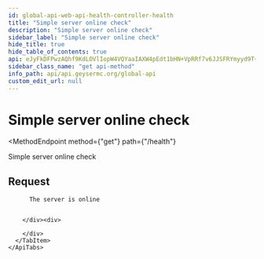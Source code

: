 ```yaml
---
id: global-api-web-api-health-controller-health
title: "Simple server online check"
description: "Simple server online check"
sidebar_label: "Simple server online check"
hide_title: true
hide_table_of_contents: true
api: eJyFkDFPwzAQhf9KdLOVlIopW4VQYaaIAXW4pEdt1bHN+VpRRf7v6JJSFRYmyyd9T+97I/TofYf9IUM7FgMxEaO4GJ530MLaxw79Krk36upVcvUToRf7EINw9J64ttMBDCRkHEiIM7TvWwNMOcWQSXNhubjXZ0e5Z5c0HlrYWKoy8Ym4crmKwbtAUIoBwb2GwCV7a/6AL25I/srOYNVb6g9gYCCxUbvvSaZaYqGF5tpzpjR/hCN7aMGKpNw2DSZX7+mciYe+jrwHAydkh52fJErZKt0f2cl5dnThI6qXOPF0nataJacscZ773tWLegnFQIpZBgyKBBzoP5Vf1iPIOSki9CVN8uiCRk4K40XzdjIbs+hlHDvM9Mq+FD1/Hokv7X/k9Fduhls/bqCUb/JauCM=
sidebar_class_name: "get api-method"
info_path: api/api.geysermc.org/global-api
custom_edit_url: null
---
```



<h1
  className={"openapi__heading"}
>
  Simple server online check
</h1>

<MethodEndpoint
  method={"get"}
  path={"/health"}
>
  
</MethodEndpoint>



Simple server online check

## Request

<div>
  <div>
    <ApiTabs
      label={undefined}
      id={undefined}
    >
      <TabItem
        label={"204"}
        value={"204"}
      >
        <div>
          
          
          The server is online
          
          
        </div><div>
          
        </div>
      </TabItem>
    </ApiTabs>
  </div>
</div>
      